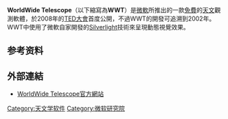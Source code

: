 {{expand|time=2018-09-24T18:22:28+00:00}}
{{noteTA|G1=IT}}
{{Infobox Software
| name = WorldWide Telescope
| logo = [[File:WorldWide_Telescope.png|64px]]
| screenshot =
| caption =
| developer = Curtis Wong, Jonathan Fay
| released               = 2008年2月27日
| latest release version = 5.2.9
| latest release date    = {{release date and age|2015|07|01}}
| programming language   =[[C♯|C#]], [[.NET_Framework|.NET Framework]]<ref>[http://scobleizer.com/2008/02/27/what-made-me-cry-microsofts-world-wide-telescope/ Scobleizer blog: What made me cry: Microsoft’s World Wide Telescope] {{webarchive|url=https://web.archive.org/web/20080229111424/http://scobleizer.com/2008/02/27/what-made-me-cry-microsofts-world-wide-telescope/ |date=2008-02-29 }} 2008-02-27</ref>
| operating_system =[[Microsoft_Windows|Microsoft Windows]] (Windows 客户端)
| size                   =
| genre =
| license = [[免費軟體|免費軟體]] (2008-2015)， [[MIT许可证|MIT许可证]] (2015) [http://worldwidetelescope.org/OpenWWT]
| website = http://www.worldwidetelescope.org
}}
'''WorldWide Telescope'''（以下縮寫為'''WWT'''）是[[微軟|微軟]]所推出的一款[[免費軟體|免費]]的[[天文學|天文]]觀測軟體，於2008年的[[TED大會|TED大會]]首度公開，不過WWT的開發可追溯到2002年。WWT中使用了微軟自家開發的[[Silverlight|Silverlight]]技術來呈現動態視覺效果。

==参考资料==
{{reflist}}

==外部連結==
*[http://www.worldwidetelescope.org WorldWide Telescope官方網站] {{Wayback|url=http://www.worldwidetelescope.org/ |date=20140323170703 }}

{{软件小作品}}

{{Microsoft}}
[[Category:天文学软件|Category:天文学软件]]
[[Category:微软研究院|Category:微软研究院]]